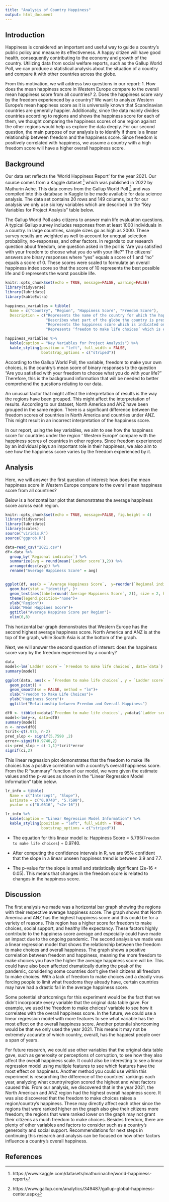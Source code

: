 ---
title: "Analysis of Country Happiness"
output: html_document
---

## Introduction

Happiness is considered an important and useful way to guide a country’s public policy and measure its effectiveness. A happy citizen will have good health, consequently contributing to the economy and growth of the country. Utilizing data from social welfare reports, such as the Gallup World Poll, we can produce a statistical analysis about the situation of a country and compare it with other countries across the globe.

From this motivation, we will address two questions in our report: 1. How does the mean happiness score in Western Europe compare to the overall mean happiness score from all countries?  2. Does the happiness score vary by the freedom experienced by a country? We want to analyze Western Europe's mean happiness score as it is universally known that Scandinavian countries are generally happier. Additionally, since the data mainly divides countries according to regions and shows the happiness score for each of them, we thought comparing the happiness scores of one region against the other regions would help us explore the data deeply. For our second question, the main purpose of our analysis is to identify if there is a linear relationship between freedom and the happiness score. Since freedom is positively correlated with happiness, we assume a country with a high freedom score will have a higher overall happiness score.  


## Background
Our data set reflects the ‘World Happiness Report’ for the year 2021. Our source comes from a Kaggle dataset ^[https://www.kaggle.com/datasets/mathurinache/world-happiness-report] which was published in 2022 by Mathurin Ache. This data comes from the Gallup World Poll ^[https://www.gallup.com/analytics/349487/gallup-global-happiness-center.aspx] and was compiled into this database in Kaggle to be made available for data science analysis. The data set contains 20 rows and 149 columns, but for our analysis we only use six key variables which are described in the "Key Variables for Project Analysis" table below. 


The Gallup World Poll asks citizens to answer main life evaluation questions. A typical Gallup survey includes responses from at least 1000 individuals in a country. In large countries, sample sizes go as high as 2000. These survey results are weighted as well to account for unequal selection probability, no-responses, and other factors.  In regards to our research question about freedom, one question asked in the poll is “Are you satisfied with your freedom to choose what you do with your life?” The citizens’ answers are binary responses where “yes” equals a score of 1 and “no” equals a score of 0. These scores were scaled to formulate an overall happiness index score so that the score of 10 represents the best possible life and 0 represents the worst possible life.  


```{r, echo=FALSE, message = FALSE, warning=FALSE}
knitr::opts_chunk$set(echo = TRUE, message=FALSE, warning=FALSE)
library(tidyverse)
library(lubridate)
library(kableExtra)

happiness_variables = tibble(
  Name = c("Country", "Region", "Happiness Score", "Freedom Score"),
  Description = c("Represents the name of the country for which the happiness score is reported. There are a total of 149 countries in the dataset. ",
                  "Describes what part of the globe the country is present in. The 149 countries are divided into 6 regions which are ‘Sub-Saharan Africa,’ ‘Western Europe,’ ‘Latin America and Caribbean,’ ‘Middle East and North Africa,’ ‘Central and Eastern Europe,’ and ‘North America and ANZ.’",
                  "Represents the happiness score which is indicated on a scale of 1 to 10. ",
                  "Represents ‘freedom to make life choices’ which is expressed on a scale from 0 to 1, where the value is the average of all the citizens’ responses."))

happiness_variables %>% 
  kable(caption = "Key Variables for Project Analysis") %>% 
  kable_styling(position = "left", full_width = FALSE,
                bootstrap_options = c("striped"))
```


According to the Gallup World Poll, the variable, freedom to make your own choices, is the country’s mean score of binary responses to the question "Are you satisfied with your freedom to choose what you do with your life?" Therefore, this is the background information that will be needed to better comprehend the questions relating to our data.  


 
An unusual factor that might affect the interpretation of results  is the way the regions have been grouped. This might affect the interpretation of results. According to our dataset, North America and ANZ have been grouped in the same region. There is a significant difference between the freedom scores of countries in North America and countries under ANZ. This might result in an incorrect interpretation of the happiness score. 
 

In our report, using the key variables, we aim to see how the happiness score for countries under the region ‘ Western Europe’ compare with the happiness scores of countries in other regions. Since freedom experienced by an individual plays an important role in their happiness, we also aim to see how the happiness score varies by the freedom experienced by it.     


## Analysis

Here, we will answer the first question of interest: how does the mean happiness score in Western Europe compare to the overall mean happiness score from all countries? 


Below is a horizontal bar plot that demonstrates the average happiness score across each region.
```{r setup, include=FALSE}
knitr::opts_chunk$set(echo = TRUE, message=FALSE, fig.height = 4)
library(tidyverse)
library(lubridate)
library(scales)
source("viridis.R")
source("ggprob.R")
```

```{r, echo = FALSE, fig.height = 3, fig.cap = "**Bar Plot of Average Regional Happiness Score**. The plot is ordered by highest to lowest average happiness score for each region."}
data=read_csv("2021.csv")
df<-data %>% 
  group_by(`Regional indicator`) %>% 
  summarize(avg = round(mean(`Ladder score`),2)) %>% 
  arrange(desc(avg)) %>% 
  rename("Average Happiness Score" = avg)


ggplot(df, aes(x = `Average Happiness Score`,  y=reorder(`Regional indicator`,`Average Happiness Score`), fill = `Average Happiness Score`))+
  geom_bar(stat = "identity", )+
  geom_text(aes(label=round(`Average Happiness Score`, 2)), size = 2, hjust=-0.5)+
  theme(legend.position="none")+
  ylab("Region")+
  xlab("Mean Happines Score")+
  ggtitle("Average Happines Score per Region")+
  xlim(0,8)
```

This horizontal bar graph demonstrates that Western Europe has the second highest average happiness score. North America and ANZ is at the top of the graph, while South Asia is at the bottom of the graph.



Next, we will answer the second question of interest: does the happiness score vary by the freedom experienced by a country?
```{r, echo=FALSE, include=FALSE, fig.cap = "**Linear Relationship between Freedom and Overall Happiness**"}
data
model<-lm(`Ladder score`~ `Freedom to make life choices`, data=`data`)
summary(model)
```

```{r, echo = FALSE, fig.cap = "**Linear Regression of Freedom and Happiness**. The plot shows as freedom increases, happiness increases."}
ggplot(data, aes(x = `Freedom to make life choices`, y = `Ladder score`)) +
  geom_point() +
  geom_smooth(se = FALSE, method = "lm")+
  xlab("Freedom to Make Life Choices")+
  ylab("Happiness Score")+
  ggtitle("Relationship between Freedom and Overall Happiness")
```



```{r, echo = FALSE, include=FALSE}
df0 <- tibble(x=data$`Freedom to make life choices`, y=data$`Ladder score`)
model<-lm(y~x, data=df0)
summary(model)
n <- nrow(df0)
tcrit<-qt(.975, n-2)
pred_slop <- signif(5.7590 ,2)
error<-signif(0.9740,2)
ci<-pred_slop + c(-1,1)*tcrit*error
signif(ci,2)

```


This linear regression plot demonstrates that the freedom to make life choices has a positive correlation with a country’s overall happiness score. From the R "summary" function of our model, we were given the estimate values and the p-values as shown in the "Linear Regression Model Information" table below. 

```{r echo=FALSE, message=FALSE, warning=FALSE}
lr_info = tibble(
  Name = c("Intercept", "Slope"),
  Estimate = c("0.9740", "5.7590"),
  pvalue = c("0.0516", "<2e-16"))

lr_info %>% 
  kable(caption = "Linear Regression Model Information") %>% 
  kable_styling(position = "left", full_width = TRUE,
                bootstrap_options = c("striped"))
```


- The equation for this linear model is: Happiness Score = 5.795(`Freedom to make life choices`) + 0.9740.

- After computing the confidence intervals in R, we are 95% confident that the slope in a linear unseen happiness trend is between 3.9 and 7.7.

- The p-value for the slope is small and statistically significant (2e-16 < 0.05). This means that changes in the freedom score is related to changes in the happiness score.





## Discussion

The first analysis we made was a horizontal bar graph showing the regions with their respective average happiness score. The graph shows that North America and ANZ has the highest happiness score and this could be for a variety of reasons. This region has a higher score for freedom to make choices, social support, and healthy life expectancy. These factors highly contribute to the happiness score average and especially could have made an impact due to the ongoing pandemic. The second analysis we made was a linear regression model that shows the relationship between the freedom to make choices and overall happiness. The graph shows a positive correlation between freedom and happiness, meaning the more freedom to make choices you have the higher the average happiness score will be. This could have also been affected dramatically during the peak of the pandemic, considering some countries don’t give their citizens all freedom to make choices. With a lack of freedom to make choices and a deadly virus forcing people to limit what freedoms they already have, certain countries may have had a drastic fall in the average happiness score.

Some potential shortcomings for this experiment would be the fact that we didn’t incorporate every variable that the original data table gave. For example, we used the ‘freedom to make choices’ variable to see how it correlates with the overall happiness score. In the future, we could use a linear regression model with more features to see what variable has the most effect on the overall happiness score. Another potential shortcoming would be that we only used the year 2021.  This means it may not be extremely accurate of which country, overall, has the happiest people over a span of years. 

For future research, we could use other variables that the original data table gave, such as generosity or perceptions of corruption, to see how they also affect the overall happiness scale. It could also be interesting to see a linear regression model using multiple features to see which features have the most effect on happiness. Another method you could use within this experiment is researching the difference of the countries’ rankings each year, analyzing what country/region scored the highest and what factors caused this. 
From our analysis, we discovered that in the year 2021, the North American and ANZ region had the highest overall happiness score. It was also discovered that the freedom to make choices raises a region/country’s happiness. These may directly affect each other since the regions that were ranked higher on the graph also give their citizens more freedom; the regions that were ranked lower on the graph may not grant their citizens as much freedom to make choices. Besides freedom, there are plenty of other variables and factors to consider such as a country's generosity and social support. Recommendations for next steps in continuing this research and analysis can be focused on how other factors influence a country's overall happiness.

## References


